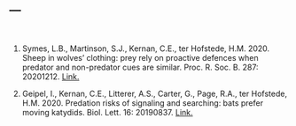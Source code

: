 ---
---

<br>

1. Symes, L.B., Martinson, S.J., Kernan, C.E., ter Hofstede, H.M. 2020. Sheep in wolves' clothing: prey rely on proactive defences when predator and non-predator cues are similar. Proc. R. Soc. B. 287: 20201212. [Link.](https://doi.org/10.1098/rspb.2020.1212)

2. Geipel, I., Kernan, C.E., Litterer, A.S., Carter, G., Page, R.A., ter Hofstede, H.M. 2020. Predation risks of signaling and searching: bats prefer moving katydids. Biol. Lett. 16: 20190837. [Link.](http://dx.doi.org/10.1098/rsbl.2019.0837)

